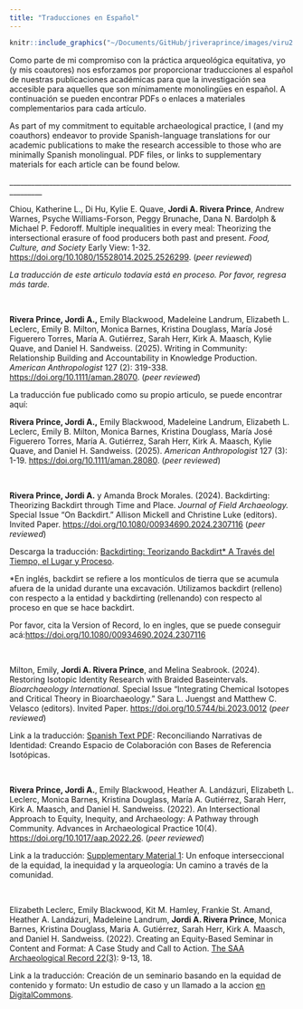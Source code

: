```yaml
---
title: "Traducciones en Español"
---
```


```r
knitr::include_graphics("~/Documents/GitHub/jriveraprince/images/viru2.png")
```

Como parte de mi compromiso con la práctica arqueológica equitativa, yo (y mis coautores) nos esforzamos por proporcionar traducciones al español de nuestras publicaciones académicas para que la investigación sea accesible para aquelles que son mínimamente monolingües en español. A continuación se pueden encontrar PDFs o enlaces a materiales complementarios para cada artículo.

As part of my commitment to equitable archaeological practice, I (and my coauthors) endeavor to provide Spanish-language translations for our academic publications to make the research accessible to those who are minimally Spanish monolingual. PDF files, or links to supplementary materials for each article can be found below.

\_\_\_\_\_\_\_\_\_\_\_\_\_\_\_\_\_\_\_\_\_\_\_\_\_\_\_\_\_\_\_\_\_\_\_\_\_\_\_\_\_\_\_\_\_\_\_\_\_\_\_\_\_\_\_\_\_\_\_\_\_\_\_\_\_\_\_\_\_\_\_\_\_\_\_\_\_\_\_\_\_\_\_\_\_\_\_

Chiou, Katherine L.,  Di Hu, Kylie E. Quave, **Jordi A. Rivera Prince**, Andrew Warnes, Psyche Williams-Forson, Peggy Brunache, Dana N. Bardolph & Michael P. Fedoroff. Multiple inequalities in every meal: Theorizing the intersectional erasure of food producers both past and present. *Food, Culture, and Society* Early View: 1-32. <https://doi.org/10.1080/15528014.2025.2526299>. (*peer reviewed*) 

*La traducción de este articulo todavía está en proceso. Por favor, regresa más tarde.*

<br>

**Rivera Prince, Jordi A.,** Emily Blackwood, Madeleine Landrum, Elizabeth L. Leclerc, Emily B. Milton, Monica Barnes, Kristina Douglass, María José Figuerero Torres, María A. Gutiérrez, Sarah Herr, Kirk A. Maasch, Kylie Quave, and Daniel H. Sandweiss. (2025). Writing in Community: Relationship Building and Accountability in Knowledge Production. *American Anthropologist* 127 (2): 319-338. <https://doi.org/10.1111/aman.28070>. (*peer reviewed*)

La traducción fue publicado como su propio articulo, se puede encontrar aquí:

**Rivera Prince, Jordi A.,** Emily Blackwood, Madeleine Landrum, Elizabeth L. Leclerc, Emily B. Milton, Monica Barnes, Kristina Douglass, María José Figuerero Torres, María A. Gutiérrez, Sarah Herr, Kirk A. Maasch, Kylie Quave, and Daniel H. Sandweiss. (2025). *American Anthropologist* 127 (3): 1-19. <https://doi.org/10.1111/aman.28080>. (*peer reviewed*)

<br>

**Rivera Prince, Jordi A.** y Amanda Brock Morales. (2024). Backdirting: Theorizing Backdirt through Time and Place. *Journal of Field Archaeology.* Special Issue "On Backdirt." Allison Mickell and Christine Luke (editors). Invited Paper. <https://doi.org/10.1080/00934690.2024.2307116> (*peer reviewed*)

Descarga la traducción: [Backdirting: Teorizando Backdirt\* A Través del Tiempo, el Lugar y Proceso](https://drive.google.com/file/d/1GNQRDdFd1rW_yq4Upsto5KC6le7xOn7a/view?usp=sharing).

\*En inglés, backdirt se refiere a los montículos de tierra que se acumula afuera de la unidad durante una excavación. Utilizamos backdirt (relleno) con respecto a la entidad y backdirting (rellenando) con respecto al proceso en que se hace backdirt.

Por favor, cita la Version of Record, lo en ingles, que se puede conseguir acá:<https://doi.org/10.1080/00934690.2024.2307116>

<br>

Milton, Emily, **Jordi A. Rivera Prince**, and Melina Seabrook. (2024). Restoring Isotopic Identity Research with Braided Baseintervals. *Bioarchaeology International.* Special Issue "Integrating Chemical Isotopes and Critical Theory in Bioarchaeology." Sara L. Juengst and Matthew C. Velasco (editors). Invited Paper. <https://doi.org/10.5744/bi.2023.0012> (*peer reviewed*)

Link a la traducción: [Spanish Text PDF](https://doi.org/10.5744/bi.2023.0012): Reconciliando Narrativas de Identidad: Creando Espacio de Colaboración con Bases de Referencia Isotópicas.

<br>

**Rivera Prince, Jordi A.**, Emily Blackwood, Heather A. Landázuri, Elizabeth L. Leclerc, Monica Barnes, Kristina Douglass, María A. Gutiérrez, Sarah Herr, Kirk A. Maasch, and Daniel H. Sandweiss. (2022). An Intersectional Approach to Equity, Inequity, and Archaeology: A Pathway through Community. Advances in Archaeological Practice 10(4). <https://doi.org/10.1017/aap.2022.26>. (*peer reviewed*)

Link a la traducción: [Supplementary Material 1](https://static.cambridge.org/content/id/urn:cambridge.org:id:article:S2326376822000262/resource/name/S2326376822000262sup001.pdf): Un enfoque interseccional de la equidad, la inequidad y la arqueología: Un camino a través de la comunidad.

<br>

Elizabeth Leclerc, Emily Blackwood, Kit M. Hamley, Frankie St. Amand, Heather A. Landázuri, Madeleine Landrum, **Jordi A. Rivera Prince**, Monica Barnes, Kristina Douglass, Maria A. Gutiérrez, Sarah Herr, Kirk A. Maasch, and Daniel H. Sandweiss. (2022). Creating an Equity-Based Seminar in Content and Format: A Case Study and Call to Action. [The SAA Archaeological Record 22(3)](https://mydigitalpublication.com/publication/?i=748094&p=10&view=issueViewer): 9-13, 18.

Link a la traducción: Creación de un seminario basando en la equidad de contenido y formato: Un estudio de caso y un llamado a la accion [en DigitalCommons](https://digitalcommons.library.umaine.edu/ant_facpub/60/).
